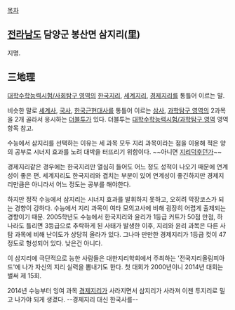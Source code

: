 [[목차]]

== [[전라남도]] 담양군 봉산면 삼지리(里) ==
지명.

== 三地理 ==
[[대학수학능력시험/사회탐구 영역]]의 [[한국지리]], [[세계지리]], [[경제지리]]를 통틀어 이르는 말. 

비슷한 말로 [[세계사]], [[국사]], [[한국근현대사]]를 통틀어 이르는 [[삼사]], [[과학탐구 영역]]의 2과목을 2개 골라서 응시하는 [[더블투]]가 있다. 더블투는 [[대학수학능력시험/과학탐구 영역]] 영역 항목 참고.

수능에서 삼지리를 선택하는 이유는 세 과목 모두 지리 과목이라는 점을 이용해 적은 양의 공부로 시너지 효과를 노려 대박을 터뜨리기 위함이다. ~~아니면 [[지리덕후]]던가~~

경제지리같은 경우에는 한국지리만 열심히 들어도 어느 정도 성적이 나오기 때문에 연계성이 좋은 편. 세계지리도 한국지리와 겹치는 부분이 있어 연계성이 좋긴하지만 경제지리만큼은 아니라서 어느 정도는 공부를 해야한다. 

하지만 정작 수능에서 삼지리는 시너지 효과를 발휘하지 못하고, 오히려 막장코스가 되는 경향이 강하다. 수능에서 지리 과목이 여타 모의고사에 비해 굉장히 어렵게 출제되는 경향이기 때문. 2005학년도 수능에서 한국지리와 윤리가 1등급 커트가 50점 만점, 하나라도 틀리면 3등급으로 추락하게 된 사태가 발생한 이후, 지리와 윤리 과목은 다른 사탐 과목에 비해 난이도가 상당히 올라가 있다. 그나마 만만한 경제지리가 1등급 컷이 47 정도로 형성되어 있다. 낮은건 아니다.

이 삼지리에 극단적으로 능한 사람들은 대한지리학회에서 주최하는 '전국지리올림피아드'에 나가 자신의 지리 실력을 뽐내기도 한다. 첫 대회가 2000년이니 2014년 대회는 벌써 제 15회.

2014년 수능부터 잉여 과목 [[경제지리]]가 사라지면서 삼지리가 사라져 이젠 투지리로 밀고 나가야 되게 생겼다. --경제지리 대신 한국사를--

